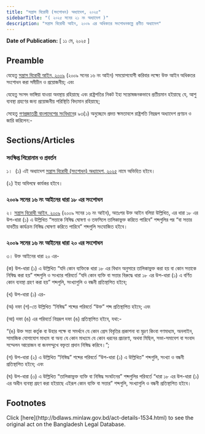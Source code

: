 ```yaml
---
title: "সন্ত্রাস বিরোধী (সংশোধন) অধ্যাদেশ, ২০২৫"
sidebarTitle: "( ২০২৫ সনের ২১ নং অধ্যাদেশ )"
description: "সন্ত্রাস বিরোধী আইন, ২০০৯ এর অধিকতর সংশোধনকল্পে প্রণীত অধ্যাদেশ"
---
```


**Date of Publication:** [ ১১ মে, ২০২৫ ]

## Preamble

যেহেতু [সন্ত্রাস বিরোধী আইন, ২০০৯](/act-1009.html "সন্ত্রাস বিরোধী আইন, ২০০৯") (২০০৯ সনের ১৬ নং আইন) সময়োপযোগী করিবার লক্ষ্যে উক্ত আইন অধিকতর সংশোধন করা সমীচীন ও প্রয়োজনীয়; এবং

যেহেতু সংসদ ভাঙ্গিয়া যাওয়া অবস্থায় রহিয়াছে এবং রাষ্ট্রপতির নিকট ইহা সন্তোষজনকভাবে প্রতীয়মান হইয়াছে যে, আশু ব্যবস্থা গ্রহণের জন্য প্রয়োজনীয় পরিস্থিতি বিদ্যমান রহিয়াছে;

সেহেতু [গণপ্রজাতন্ত্রী বাংলাদেশের সংবিধান](/act-957.html "গণপ্রজাতন্ত্রী বাংলাদেশের সংবিধান")ের ৯৩(১) অনুচ্ছেদে প্রদত্ত ক্ষমতাবলে রাষ্ট্রপতি নিম্নরূপ অধ্যাদেশ প্রণয়ন ও জারি করিলেন:-

## Sections/Articles

### সংক্ষিপ্ত শিরোনাম ও প্রবর্তন

১।  (১) এই অধ্যাদেশ [সন্ত্রাস বিরোধী (সংশোধন) অধ্যাদেশ, ২০২৫](/act-1534.html "সন্ত্রাস বিরোধী (সংশোধন) অধ্যাদেশ, ২০২৫") নামে অভিহিত হইবে।

(২) ইহা অবিলম্বে কার্যকর হইবে।

### ২০০৯ সনের ১৬ নং আইনের ধারা ১৮ এর সংশোধন

২। [সন্ত্রাস বিরোধী আইন, ২০০৯](/act-1009.html "সন্ত্রাস বিরোধী আইন, ২০০৯") (২০০৯ সনের ১৬ নং আইন), অতঃপর উক্ত আইন বলিয়া উল্লিখিত, এর ধারা ১৮ এর উপ-ধারা (১) এ উল্লিখিত “সত্তাকে নিষিদ্ধ ঘোষণা ও তফসিলে তালিকাভুক্ত করিতে পারিবে” শব্দগুলির পর “বা সত্তার যাবতীয় কার্যক্রম নিষিদ্ধ ঘোষণা করিতে পারিবে” শব্দগুলি সংযোজিত হইবে।

### ২০০৯ সনের ১৬ নং আইনের ধারা ২০ এর সংশোধন

৩। উক্ত আইনের ধারা ২০ এর-

(ক) উপ-ধারা (১) এ উল্লিখিত “যদি কোন ব্যক্তিকে ধারা ১৮ এর বিধান অনুসারে তালিকাভুক্ত করা হয় বা কোন সত্তাকে নিষিদ্ধ করা হয়” শব্দগুলি ও সংখ্যার পরিবর্তে “যদি কোন ব্যক্তি বা সত্তার বিরুদ্ধে ধারা ১৮ এর উপ-ধারা (১) এ বর্ণিত কোন ব্যবস্থা গ্রহণ করা হয়” শব্দগুলি, সংখ্যাগুলি ও বন্ধনী প্রতিস্থাপিত হইবে;

(খ) উপ-ধারা (১) এর-

(অ) দফা (গ)-তে উল্লিখিত “নিষিদ্ধ” শব্দের পরিবর্তে “উক্ত” শব্দ প্রতিস্থাপিত হইবে; এবং

(আ) দফা (ঙ) এর পরিবর্তে নিম্নরূপ দফা (ঙ) প্রতিস্থাপিত হইবে, যথা:-

“(ঙ) উক্ত সত্তা কর্তৃক বা উহার পক্ষে বা সমর্থনে যে কোন প্রেস বিবৃতির প্রকাশনা বা মুদ্রণ কিংবা গণমাধ্যম, অনলাইন, সামাজিক যোগাযোগ মাধ্যম বা অন্য যে কোন মাধ্যমে যে কোন ধরনের প্রচারণা, অথবা মিছিল, সভা-সমাবেশ বা সংবাদ সম্মেলন আয়োজন বা জনসম্মুখে বক্তৃতা প্রদান নিষিদ্ধ করিবে।”;

(গ) উপ-ধারা (২) এ উল্লিখিত “নিষিদ্ধ” শব্দের পরিবর্তে “উপ-ধারা (১) এ উল্লিখিত” শব্দগুলি, সংখ্যা ও বন্ধনী প্রতিস্থাপিত হইবে; এবং

(ঘ) উপ-ধারা (৩) এ উল্লিখিত “তালিকাভুক্ত ব্যক্তি বা নিষিদ্ধ সংঘটনের” শব্দগুলির পরিবর্তে “ধারা ১৮ এর উপ-ধারা (১) এর অধীন ব্যবস্থা গ্রহণ করা হইয়াছে এইরূপ কোন ব্যক্তি বা সত্তার” শব্দগুলি, সংখ্যাগুলি ও বন্ধনী প্রতিস্থাপিত হইবে।

## Footnotes

<Note>
  Click [here](http://bdlaws.minlaw.gov.bd/act-details-1534.html) to see the original act on the Bangladesh Legal Database.
</Note>
